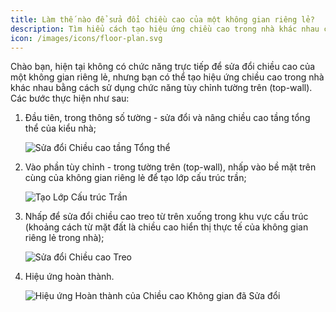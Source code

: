 ```yaml
---
title: Làm thế nào để sửa đổi chiều cao của một không gian riêng lẻ?
description: Tìm hiểu cách tạo hiệu ứng chiều cao trong nhà khác nhau cho các không gian riêng lẻ trong AiHouse bằng cách sử dụng chức năng tùy chỉnh tường trên (top-wall).
icon: /images/icons/floor-plan.svg
---
```


Chào bạn, hiện tại không có chức năng trực tiếp để sửa đổi chiều cao của một không gian riêng lẻ, nhưng bạn có thể tạo hiệu ứng chiều cao trong nhà khác nhau bằng cách sử dụng chức năng tùy chỉnh tường trên (top-wall). Các bước thực hiện như sau:

1.  Đầu tiên, trong thông số tường - sửa đổi và nâng chiều cao tầng tổng thể của kiểu nhà;

    ![Sửa đổi Chiều cao tầng Tổng thể](https://ai-study1.3vjia.com/aihouse-web/8712bc8d-e040-4d66-ae1b-6e22fd5fb67b.png)

2.  Vào phần tùy chỉnh - trong tường trên (top-wall), nhấp vào bề mặt trên cùng của không gian riêng lẻ để tạo lớp cấu trúc trần;

    ![Tạo Lớp Cấu trúc Trần](https://ai-study1.3vjia.com/aihouse-web/f3a0dd6c-77eb-40db-987b-16df64d76f6d.png)

3.  Nhấp để sửa đổi chiều cao treo từ trên xuống trong khu vực cấu trúc (khoảng cách từ mặt đất là chiều cao hiển thị thực tế của không gian riêng lẻ trong nhà);

    ![Sửa đổi Chiều cao Treo](https://ai-study1.3vjia.com/aihouse-web/05c21392-6320-4a6e-b3a3-0254bf91ce6a.png)

4.  Hiệu ứng hoàn thành.

    ![Hiệu ứng Hoàn thành của Chiều cao Không gian đã Sửa đổi](https://ai-study1.3vjia.com/aihouse-web/c4972362-1d54-4317-a775-a2ab494a6f44.png)
